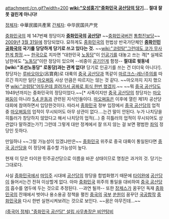attachment:/cn.gif?width=200
'''[[wiki:"오성홍기"중화민국 공산당의 당기]]... 절대 잘못 걸린게 아니다!'''

[[정체자]]: 中華民國共產黨
[[간체자]]: 中华民国共产党

[[중화민국]]의 제 147번째 정당이자 '''[[중화민국]]의 [[공산당]]!''' ~~[[중화민국]]버전 [[통합진보당]]~~ [[2009년]] [[3월 31일]]에 창당되었다. 묘하게도 [[중화민국]]의 헌법상 반국가단체인 '''[[중화인민공화국]]의 국기를 당당하게 당기로 쓰고 있다는 것.''' ~~[[wiki:"코렁탕"그런데도 코가 무사한게 함정]].~~ [[한국]]으로 치자면 "대한민국 [[노동당]]"이 [[인공기]]를 대놓고 쓰는 격[* 실제로 남한에도 "[[노동당]]"이란 정당이 있으며 --비중이 [[공기]]인게 함정-- '''절대로 윗동네 [wiki:"조선노동당" 로동당]과는 관계 없다!''' 당기로 인공기를 쓰는 건 더더욱 아니다!]. 창당자는 [[루바오야오]](呂寶堯)로 대륙의 [[중국 공산당]]과 똑같이 [[마르크스-레닌주의]]를 따르긴 하지만 일단 [[마오쩌둥]] 사상 만큼은 따르지는 않는 것 같다. ~~마오까지 지지 했으면 [[wiki:"코렁탕"어두운데 끌려가서 공짜로 회식 한번 했겠지]].~~ ~~뭐 [[중국 공산당]]도 1949년까지는 중화민국의 정당이었다.~~[* 사족이지만 [[중국 공산당]]의 창당자는 [[마오쩌둥]]이 아니라 [[5.4 운동]]과 관련된 지식인들이다. [[마오쩌둥]]은 이후에 열린 제1차 공산당 대회에 참여하면서 입당한것이다. 따라서 [[중화민국]] 정부 입장에서 [[중국 공산당]]의 업적 중 [[마오쩌둥]]의 업적이 무시되어도 아무 상관이 없다....는건 말이 안된다. 누가 나치당을 히틀러가 창당하지 않았다고 해서 나치당의 업적(...) 중 히틀러의 업적이 무시되어도 상관없다 말하겠는가?] 그런데 그렇게 대만 정계에서 잘 뜨지 않는 걸 보면 평범한 [[좌익]] 정당인 듯하다.

만일하나 ~~그럴 가능성이 있겠냐만은~~ [[중화민국]] 위주로 중국 대륙이 통일된다면 [[중국 공산당]]을 이 정당에 흡수할 가능성이 높다.

현재 이 당은 타이완 민주공산당으로 이름을 바꾼 상태이므로 명칭은 과거의 것. 당기는 그대로다.

사실 [[중화민국]]에서 [[마잉주]] 시대에 [[공산당]]의 창당을 합법화했기 때문에 [[타이완]]에 [[공산당]]이 들어서는건 전혀 이상할게 없다. 아마 [[중화민국]] 위주의 통일을 대비하여 [[중국 공산당]]의 흡수를 염두에 두는 것으로 추정된다. --과연 될까--  또한 [[장제스]]가 꿈꾸던 독재 [[중화민국]]의 잔재에서 벗어나 용소용공 정책을 펼친 [[중국]]의 [[국부]] [[쑨원]]이 꿈꾸던 [[국공합작]] [[중화민국]]을 다시 한번 실현시켜보려는 것으로 보인다. ~~꿈은 야무진데…~~

[http://hk.crntt.com/doc/1009/3/4/8/100934814.html (중국어 정체) "중화민국 공산당" 설립 사무총장은 비안탕비]
